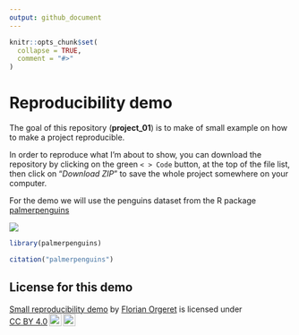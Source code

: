 ```yaml
---
output: github_document
---
```


<!-- README.md is generated from README.Rmd. Please edit that file -->

```r
knitr::opts_chunk$set(
  collapse = TRUE,
  comment = "#>"
)
```

# Reproducibility demo

<!-- badges: start -->
<!-- badges: end -->

The goal of this repository (**project_01**) is to make of small example on how to make a project reproducible.

In order to reproduce what I'm about to show, you can download the repository by clicking on the green `< > Code` button,
at the top of the file list, then click on "*Download ZIP*" to save the whole project somewhere on your computer.

For the demo we will use the penguins dataset from the R package [palmerpenguins](https://allisonhorst.github.io/palmerpenguins/)

![](https://allisonhorst.github.io/palmerpenguins/logo.png) 

```r
library(palmerpenguins)
```

```r
citation("palmerpenguins")
```
## License for this demo

<p xmlns:cc="http://creativecommons.org/ns#" xmlns:dct="http://purl.org/dc/terms/"><a property="dct:title" rel="cc:attributionURL" href="https://github.com/florianorgeret/project_01">Small reproducibility demo</a> by <a rel="cc:attributionURL dct:creator" property="cc:attributionName" href="https://florianorgeret.github.io/">Florian Orgeret</a> is licensed under <a href="http://creativecommons.org/licenses/by/4.0/?ref=chooser-v1" target="_blank" rel="license noopener noreferrer" style="display:inline-block;">CC BY 4.0<img style="height:22px!important;margin-left:3px;vertical-align:text-bottom;" src="https://mirrors.creativecommons.org/presskit/icons/cc.svg?ref=chooser-v1"><img style="height:22px!important;margin-left:3px;vertical-align:text-bottom;" src="https://mirrors.creativecommons.org/presskit/icons/by.svg?ref=chooser-v1"></a></p>